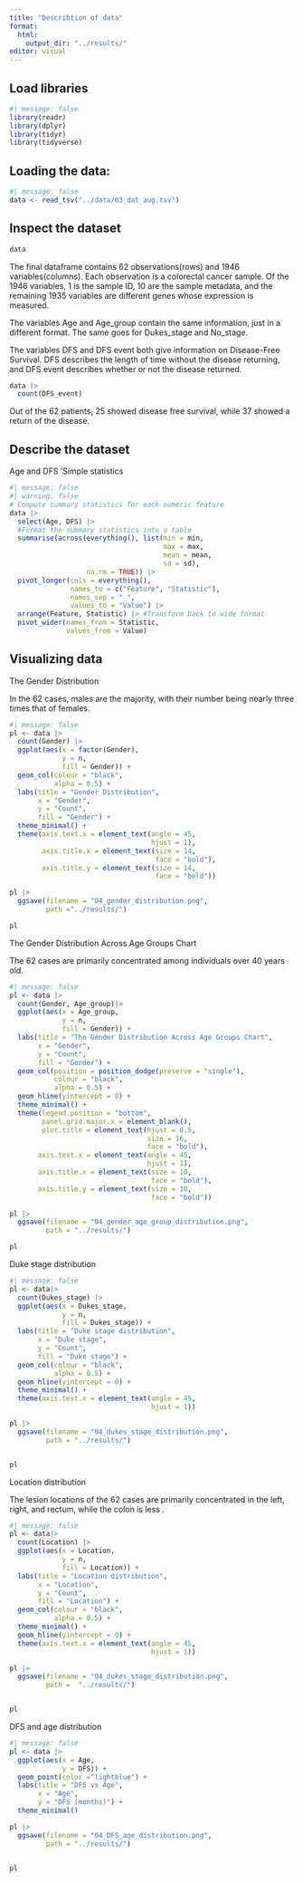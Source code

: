 ```yaml
---
title: "Describtion of data"
format:
  html:
    output_dir: "../results/"
editor: visual
---
```


## Load libraries

```r
#| message: false
library(readr)
library(dplyr)
library(tidyr)
library(tidyverse)
```

## Loading the data:

```r
#| message: false 
data <- read_tsv("../data/03_dat_aug.tsv")
```

## Inspect the dataset

```r
data
```

The final dataframe contains 62 observations(rows) and 1946 variables(columns). Each observation is a colorectal cancer sample. Of the 1946 variables, 1 is the sample ID, 10 are the sample metadata, and the remaining 1935 variables are different genes whose expression is measured.

The variables Age and Age_group contain the same information, just in a different format. The same goes for Dukes_stage and No_stage.

The variables DFS and DFS event both give information on Disease-Free Survival. DFS describes the length of time without the disease returning, and DFS event describes whether or not the disease returned.

```r
data |>
  count(DFS_event)
```

Out of the 62 patients, 25 showed disease free survival, while 37 showed a return of the disease.

## Describe the dataset

Age and DFS 'Simple statistics

```r
#| message: false 
#| warning: false 
# Compute summary statistics for each numeric feature
data |>
  select(Age, DFS) |>
  #Format the summary statistics into a table
  summarise(across(everything(), list(min = min,
                                      max = max,
                                      mean = mean,
                                      sd = sd), 
                   na.rm = TRUE)) |>
  pivot_longer(cols = everything(),
               names_to = c("Feature", "Statistic"),
               names_sep = "_",
               values_to = "Value") |>
  arrange(Feature, Statistic) |> #Transform back to wide format
  pivot_wider(names_from = Statistic,
              values_from = Value)
```

## Visualizing data

The Gender Distribution

In the 62 cases, males are the majority, with their number being nearly three times that of females.

```r
#| message: false 
pl <- data |>
  count(Gender) |> 
  ggplot(aes(x = factor(Gender),
             y = n,
             fill = Gender)) + 
  geom_col(colour = "black",
           alpha = 0.5) +
  labs(title = "Gender Distribution", 
       x = "Gender", 
       y = "Count", 
       fill = "Gender") +
  theme_minimal() +
  theme(axis.text.x = element_text(angle = 45,
                                   hjust = 1), 
        axis.title.x = element_text(size = 14, 
                                    face = "bold"),
        axis.title.y = element_text(size = 14, 
                                    face = "bold"))

pl |> 
  ggsave(filename = "04_gender_distribution.png",
         path ="../results/")

pl
```

The Gender Distribution Across Age Groups Chart

The 62 cases are primarily concentrated among individuals over 40 years old.

```r
#| message: false 
pl <- data |>
  count(Gender, Age_group)|>
  ggplot(aes(x = Age_group,
             y = n,
             fill = Gender)) +
  labs(title = "The Gender Distribution Across Age Groups Chart", 
       x = "Gender", 
       y = "Count", 
       fill = "Gender") +
  geom_col(position = position_dodge(preserve = "single"),
           colour = "black",
           alpha = 0.5) +
  geom_hline(yintercept = 0) +
  theme_minimal() +
  theme(legend.position = "bottom",
        panel.grid.major.x = element_blank(),
        plot.title = element_text(hjust = 0.5, 
                                  size = 16, 
                                  face = "bold"),
       axis.text.x = element_text(angle = 45, 
                                  hjust = 1), 
       axis.title.x = element_text(size = 10, 
                                   face = "bold"),
       axis.title.y = element_text(size = 10, 
                                   face = "bold"))

pl |> 
  ggsave(filename = "04_gender_age_group_distribution.png",
         path = "../results/")

pl
```

Duke stage distribution

```r
#| message: false 
pl <- data|>
  count(Dukes_stage) |> 
  ggplot(aes(x = Dukes_stage, 
             y = n,
             fill = Dukes_stage)) +
  labs(title = "Duke stage distribution", 
       x = "Duke stage", 
       y = "Count", 
       fill = "Duke stage") +
  geom_col(colour = "black",
           alpha = 0.5) +
  geom_hline(yintercept = 0) +
  theme_minimal() +
  theme(axis.text.x = element_text(angle = 45, 
                                   hjust = 1))

pl |> 
  ggsave(filename = "04_dukes_stage_distribution.png",
         path = "../results/")


pl
```

Location distribution

The lesion locations of the 62 cases are primarily concentrated in the left, right, and rectum, while the colon is less .

```r
#| message: false 
pl <- data|>
  count(Location) |> 
  ggplot(aes(x = Location, 
             y = n,
             fill = Location)) +
  labs(title = "Location distribution", 
       x = "Location", 
       y = "Count", 
       fill = "Location") +
  geom_col(colour = "black",
           alpha = 0.5) +
  theme_minimal() +
  geom_hline(yintercept = 0) +
  theme(axis.text.x = element_text(angle = 45, 
                                   hjust = 1))

pl |> 
  ggsave(filename = "04_dukes_stage_distribution.png",
         path =  "../results/")


pl
```

DFS and age distribution

```r
#| message: false 
pl <- data |> 
  ggplot(aes(x = Age, 
             y = DFS)) +
  geom_point(color ="lightblue") +               
  labs(title = "DFS vs Age",
       x = "Age",
       y = "DFS (months)") +
  theme_minimal()

pl |> 
  ggsave(filename = "04_DFS_age_distribution.png",
         path = "../results/")


pl
```

